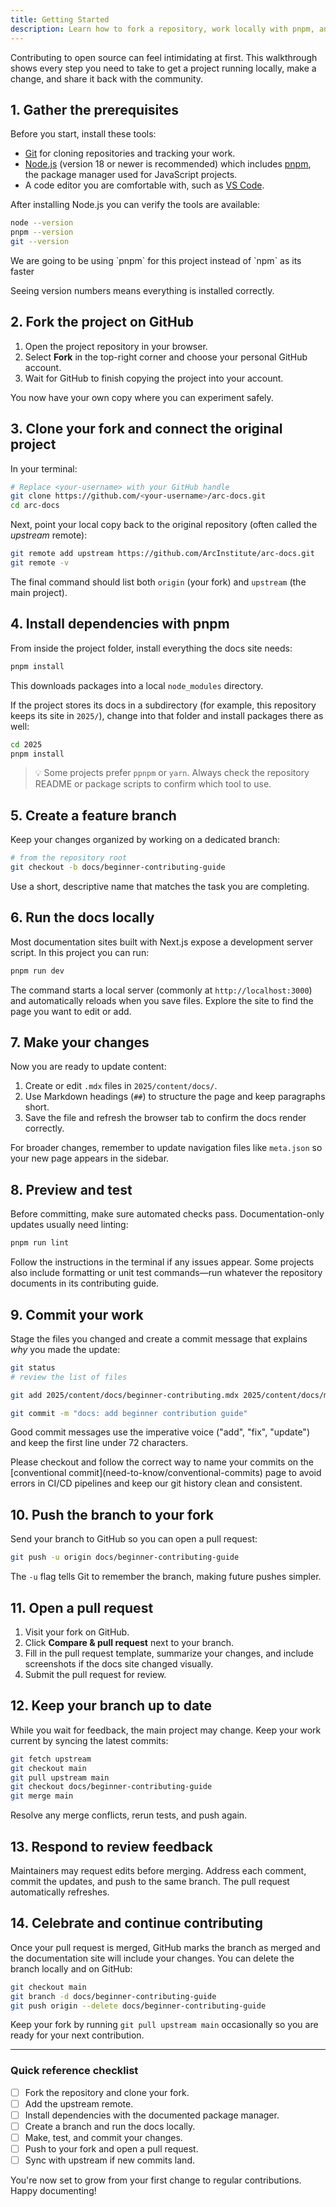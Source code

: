 ```yaml
---
title: Getting Started
description: Learn how to fork a repository, work locally with pnpm, and open your first pull request.
---
```


Contributing to open source can feel intimidating at first. This walkthrough shows every step you need to take to get a project running locally, make a change, and share it back with the community.

## 1. Gather the prerequisites

Before you start, install these tools:

- [Git](https://git-scm.com/downloads) for cloning repositories and tracking your work.
- [Node.js](https://nodejs.org/) (version 18 or newer is recommended) which includes [pnpm](https://pnpm.io/), the package manager used for JavaScript projects.
- A code editor you are comfortable with, such as [VS Code](https://code.visualstudio.com/).

After installing Node.js you can verify the tools are available:

```bash
node --version
pnpm --version
git --version
```
<Callout>
We are going to be using `pnpm` for this project instead of `npm` as its faster  
</Callout>

Seeing version numbers means everything is installed correctly.

## 2. Fork the project on GitHub

1. Open the project repository in your browser.
2. Select **Fork** in the top-right corner and choose your personal GitHub account.
3. Wait for GitHub to finish copying the project into your account.

You now have your own copy where you can experiment safely.

## 3. Clone your fork and connect the original project

In your terminal:

```bash
# Replace <your-username> with your GitHub handle
git clone https://github.com/<your-username>/arc-docs.git
cd arc-docs
```

Next, point your local copy back to the original repository (often called the *upstream* remote):

```bash
git remote add upstream https://github.com/ArcInstitute/arc-docs.git
git remote -v
```

The final command should list both `origin` (your fork) and `upstream` (the main project).

## 4. Install dependencies with pnpm

From inside the project folder, install everything the docs site needs:

```bash
pnpm install
```

This downloads packages into a local `node_modules` directory.

If the project stores its docs in a subdirectory (for example, this repository keeps its site in `2025/`), change into that folder and install packages there as well:

```bash
cd 2025
pnpm install
```

> 💡 Some projects prefer `ppnpm` or `yarn`. Always check the repository README or package scripts to confirm which tool to use.

## 5. Create a feature branch

Keep your changes organized by working on a dedicated branch:

```bash
# from the repository root
git checkout -b docs/beginner-contributing-guide
```

Use a short, descriptive name that matches the task you are completing.

## 6. Run the docs locally

Most documentation sites built with Next.js expose a development server script. In this project you can run:

```bash
pnpm run dev
```

The command starts a local server (commonly at `http://localhost:3000`) and automatically reloads when you save files. Explore the site to find the page you want to edit or add.

## 7. Make your changes

Now you are ready to update content:

1. Create or edit `.mdx` files in `2025/content/docs/`.
2. Use Markdown headings (`##`) to structure the page and keep paragraphs short.
3. Save the file and refresh the browser tab to confirm the docs render correctly.

For broader changes, remember to update navigation files like `meta.json` so your new page appears in the sidebar.

## 8. Preview and test

Before committing, make sure automated checks pass. Documentation-only updates usually need linting:

```bash
pnpm run lint
```

Follow the instructions in the terminal if any issues appear. Some projects also include formatting or unit test commands—run whatever the repository documents in its contributing guide.

## 9. Commit your work

Stage the files you changed and create a commit message that explains *why* you made the update:

```bash
git status
# review the list of files

git add 2025/content/docs/beginner-contributing.mdx 2025/content/docs/meta.json

git commit -m "docs: add beginner contribution guide"
```

Good commit messages use the imperative voice ("add", "fix", "update") and keep the first line under 72 characters.

<Callout type="error" title="Follow the conventional commit">
 Please checkout and follow the correct way to name your commits on the [conventional commit](need-to-know/conventional-commits) page to avoid errors in CI/CD pipelines and keep our git history clean and consistent.  
</Callout>


## 10. Push the branch to your fork

Send your branch to GitHub so you can open a pull request:

```bash
git push -u origin docs/beginner-contributing-guide
```

The `-u` flag tells Git to remember the branch, making future pushes simpler.

## 11. Open a pull request

1. Visit your fork on GitHub.
2. Click **Compare & pull request** next to your branch.
3. Fill in the pull request template, summarize your changes, and include screenshots if the docs site changed visually.
4. Submit the pull request for review.

## 12. Keep your branch up to date

While you wait for feedback, the main project may change. Keep your work current by syncing the latest commits:

```bash
git fetch upstream
git checkout main
git pull upstream main
git checkout docs/beginner-contributing-guide
git merge main
```

Resolve any merge conflicts, rerun tests, and push again.

## 13. Respond to review feedback

Maintainers may request edits before merging. Address each comment, commit the updates, and push to the same branch. The pull request automatically refreshes.

## 14. Celebrate and continue contributing

Once your pull request is merged, GitHub marks the branch as merged and the documentation site will include your changes. You can delete the branch locally and on GitHub:

```bash
git checkout main
git branch -d docs/beginner-contributing-guide
git push origin --delete docs/beginner-contributing-guide
```

Keep your fork by running `git pull upstream main` occasionally so you are ready for your next contribution.

---

### Quick reference checklist

- [ ] Fork the repository and clone your fork.
- [ ] Add the upstream remote.
- [ ] Install dependencies with the documented package manager.
- [ ] Create a branch and run the docs locally.
- [ ] Make, test, and commit your changes.
- [ ] Push to your fork and open a pull request.
- [ ] Sync with upstream if new commits land.

You're now set to grow from your first change to regular contributions. Happy documenting!

